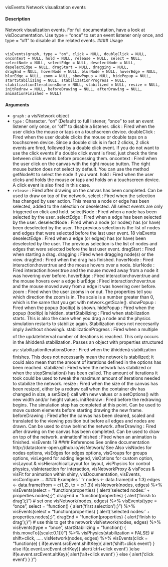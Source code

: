 visEvents Network visualization events

#### Description
Network visualization events. For full documentation, have a look at visDocumentation. Use
type = "once" to set an event listener only once, and type = "off" to disable all the related
events.
#### Usage
<pre><code>
visEvents(graph, type = "on", click = NULL, doubleClick = NULL,
oncontext = NULL, hold = NULL, release = NULL, select = NULL,
selectNode = NULL, selectEdge = NULL, deselectNode = NULL,
deselectEdge = NULL, dragStart = NULL, dragging = NULL,
dragEnd = NULL, hoverNode = NULL, blurNode = NULL, hoverEdge = NULL,
blurEdge = NULL, zoom = NULL, showPopup = NULL, hidePopup = NULL,
startStabilizing = NULL, stabilizationProgress = NULL,
stabilizationIterationsDone = NULL, stabilized = NULL, resize = NULL,
initRedraw = NULL, beforeDrawing = NULL, afterDrawing = NULL,
animationFinished = NULL)
</code></pre>
#### Arguments
* ``graph`` : a visNetwork object
* ``type`` :   Character. "on" (Default) to full listener, "once" to set an event listener only
once, or "off" to disable a listener.
click : Fired when the user clicks the mouse or taps on a touchscreen device.
doubleClick : Fired when the user double clicks the mouse or double taps on a touchscreen
device. Since a double click is in fact 2 clicks, 2 click events are fired, followed
by a double click event. If you do not want to use the click events if a double
click event is fired, just check the time between click events before processing
them.
oncontext : Fired when the user click on the canvas with the right mouse button. The right
mouse button does not select by default. You can use the method getNodeAt to
select the node if you want.
hold : Fired when the user clicks and holds the mouse or taps and holds on a touchscreen
device. A click event is also fired in this case.
* ``release`` :   Fired after drawing on the canvas has been completed. Can be used to draw on
top of the network.
select : Fired when the selection has changed by user action. This means a node or
edge has been selected, added to the selection or deselected. All select events
are only triggered on click and hold.
selectNode : Fired when a node has been selected by the user.
selectEdge : Fired when a edge has been selected by the user.
deselectNode : Fired when a node (or nodes) has (or have) been deselected by the user. The
previous selection is the list of nodes and edges that were selected before the
last user event.
18 visEvents
deselectEdge : Fired when a edge (or edges) has (or have) been deselected by the user. The
previous selection is the list of nodes and edges that were selected before the
last user event.
dragStart : Fired when starting a drag.
dragging : Fired when dragging node(s) or the view.
dragEnd : Fired when the drag has finished.
hoverNode : Fired interaction:hover:true and the mouse hovers over a node.
blurNode : Fired interaction:hover:true and the mouse moved away from a node it was
hovering over before.
hoverEdge : Fired interaction:hover:true and the mouse hovers over a edge
blurEdge : Fired interaction:hover:true and the mouse moved away from a edge it was
hovering over before.
zoom : Fired when the user zooms in or out. The properties tell you which direction
the zoom is in. The scale is a number greater than 0, which is the same that you
get with network.getScale().
showPopup : Fired when the popup (tooltip) is shown.
hidePopup : Fired when the popup (tooltip) is hidden.
startStabilizing
: Fired when stabilization starts. This is also the case when you drag a node
and the physics simulation restarts to stabilize again. Stabilization does not
neccesarily imply âwithout showingâ.
stabilizationProgress
: Fired when a multiple of the updateInterval number of iterations is reached.
This only occurs in the âhiddenâ stabilization. Passes an object with properties
structured as:
stabilizationIterationsDone
: Fired when the âhiddenâ stabilization finishes. This does not necessarily mean
the network is stabilized; it could also mean that the amount of iterations defined
in the options has been reached.
stabilized : Fired when the network has stabilized or when the stopSimulation() has been
called. The amount of iterations it took could be used to tweak the maximum
amount of iterations needed to stabilize the network.
resize : Fired when the size of the canvas has been resized, either by a redraw call
when the container div has changed in size, a setSize() call with new values or a
setOptions() with new width and/or height values.
initRedraw : Fired before the redrawing begins. The simulation step has completed at this
point. Can be used to move custom elements before starting drawing the new
frame.
beforeDrawing : Fired after the canvas has been cleared, scaled and translated to the viewing
position but before all edges and nodes are drawn. Can be used to draw behind
the network.
afterDrawing : Fired after drawing on the canvas has been completed. Can be used to draw on
top of the network.
animationFinished
: Fired when an animation is finished.
visEvents 19
#### References
See online documentation http://datastorm-open.github.io/visNetwork/
See Also
visNodes for nodes options, visEdges for edges options, visGroups for groups options, visLegend
for adding legend, visOptions for custom option, visLayout & visHierarchicalLayout for layout,
visPhysics for control physics, visInteraction for interaction, visNetworkProxy & visFocus & visFit
for animation within shiny, visDocumentation, visEvents, visConfigure ...
#### Examples
```r
nodes <- data.frame(id = 1:3)
edges <- data.frame(from = c(1,2), to = c(1,3))
visNetwork(nodes, edges) %>%
visEvents(select = "function(properties) {
alert('selected nodes: ' + properties.nodes);}",
dragEnd = "function(properties) {
alert('finish to drag');}")
# set one
visNetwork(nodes, edges) %>%
visEvents(type = "once", select = "function() {
alert('first selection');}") %>%
visEvents(select = "function(properties) {
alert('selected nodes: ' + properties.nodes);}",
dragEnd = "function(properties) {
alert('finish to drag');}")
# use this to get the network
visNetwork(nodes, edges) %>%
visEvents(type = "once", startStabilizing = "function() {
this.moveTo({scale:0.1})}") %>%
visPhysics(stabilization = FALSE)
# shift+click, .....
visNetwork(nodes, edges) %>%
visEvents(click = "function(e) {
if(e.event.srcEvent.shiftKey){
alert('shift+click event')
} else if(e.event.srcEvent.ctrlKey){
alert('ctrl+click event')
}else if(e.event.srcEvent.altKey){
alert('alt+click event')
} else {
alert('click event')
}
}")


